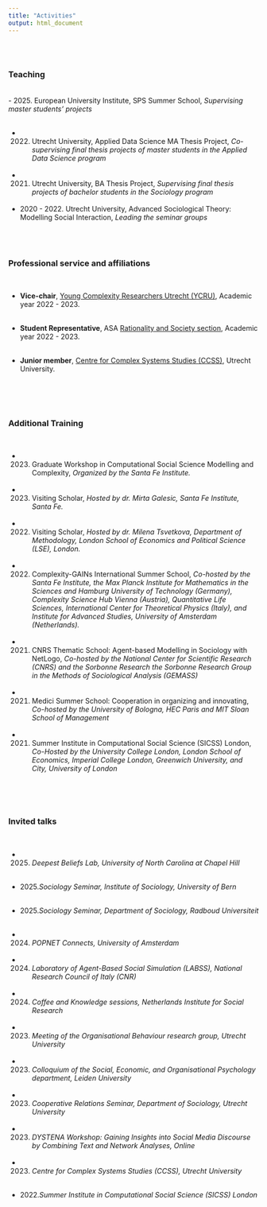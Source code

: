 ```yaml
---
title: "Activities"
output: html_document
---
```


<br/>
<br/>

### Teaching
<br/>
- 2025. European University Institute, SPS Summer School, *Supervising master students' projects*
<br/>
<br/>

- 2022. Utrecht University, Applied Data Science MA Thesis Project, *Co-supervising final thesis projects of master students in the Applied Data Science program*
<br/>
<br/>

- 2021. Utrecht University, BA Thesis Project, *Supervising final thesis projects of bachelor students in the Sociology program*
<br/>
<br/>

- 2020 - 2022.  Utrecht University, Advanced Sociological Theory: Modelling Social Interaction, *Leading the seminar groups*  
<br/>  
<br/>  
 

### Professional service and affiliations
<br/>

- **Vice-chair**, [Young Complexity Researchers Utrecht (YCRU)](https://www.uu.nl/en/research/centre-for-complex-systems-studies-ccss/about-us/young-complexity-researchers-utrecht-ycru), Academic year
2022 - 2023.
<br/>
<br/>

- **Student Representative**, ASA [Rationality and Society section](https://sites.google.com/site/rationalityandsocietysection/?pli=1), Academic year
2022 - 2023.
<br/>
<br/>

- **Junior member**, [Centre for Complex Systems Studies (CCSS)](https://www.uu.nl/en/research/centre-for-complex-systems-studies-ccss/), Utrecht University. 
<br/>
<br/>
<br/>  
<br/>  
 


### Additional Training
<br/>

- 2023. Graduate Workshop in Computational Social Science Modelling and Complexity, *Organized by the Santa Fe Institute.*
<br/>
<br/>

- 2023. Visiting Scholar, *Hosted by dr. Mirta Galesic, Santa Fe Institute, Santa Fe.*
<br/>
<br/>

- 2022. Visiting Scholar, *Hosted by dr. Milena Tsvetkova, Department of Methodology, London School of Economics and Political Science (LSE), London.*
<br/>
<br/>

- 2022. Complexity-GAINs International Summer School, *Co-hosted by the Santa Fe Institute, the Max Planck Institute for Mathematics in the Sciences and Hamburg University of Technology (Germany), Complexity Science Hub Vienna (Austria), Quantitative Life Sciences, International Center for Theoretical Physics (Italy), and Institute for Advanced Studies, University of Amsterdam (Netherlands).*
<br/>
<br/>

- 2021. CNRS Thematic School: Agent-based Modelling in Sociology with NetLogo, *Co-hosted by the National Center for Scientific Research (CNRS) and the Sorbonne Research the Sorbonne Research Group in the Methods of Sociological Analysis (GEMASS)*
<br/>
<br/>

- 2021. Medici Summer School: Cooperation in organizing and innovating, *Co-hosted by the University of Bologna, HEC Paris and MIT Sloan School of Management*
<br/>
<br/>

- 2021. Summer Institute in Computational Social Science (SICSS) London, *Co-Hosted by the University College London, London School of Economics, Imperial College London, Greenwich University, and City, University of London*

 <br/>  
 <br/> 
 
### Invited talks
<br/>

- 2025. *Deepest Beliefs Lab, University of North Carolina at Chapel Hill*
<br/>
<br/>

- 2025.*Sociology Seminar, Institute of Sociology, University of Bern*
<br/>
<br/>

- 2025.*Sociology Seminar, Department of Sociology, Radboud Universiteit*
<br/>
<br/>
- 2024. *POPNET Connects, University of Amsterdam*
<br/>
<br/>

- 2024. *Laboratory of Agent-Based Social Simulation (LABSS), National Research Council of Italy (CNR)*
<br/>
<br/>

- 2024. *Coffee and Knowledge sessions, Netherlands Institute for Social Research*
<br/>
<br/>

- 2023. *Meeting of the Organisational Behaviour research group, Utrecht University*
<br/>
<br/>

- 2023. *Colloquium of the Social, Economic, and Organisational Psychology department, Leiden University*
<br/>
<br/>

- 2023. *Cooperative Relations Seminar, Department of Sociology, Utrecht University*
<br/>
<br/>

- 2023. *DYSTENA Workshop: Gaining Insights into Social Media Discourse by Combining Text and Network Analyses, Online*
<br/>
<br/>


- 2023. *Centre for Complex Systems Studies (CCSS), Utrecht University*
<br/>
<br/>

- 2022.*Summer Institute in Computational Social Science (SICSS) London*
<br/>
<br/>

<br/>  
<br/> 